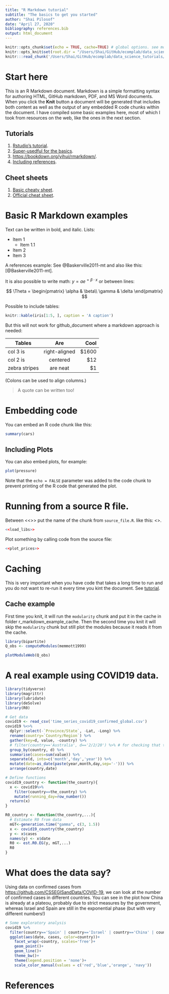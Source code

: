 ```yaml
---
title: "R Markdown tutorial"
subtitle: "The basics to get you started"
author: "Shai Pilosof"
date: "April 27, 2020"
bibliography: references.bib
output: html_document
---
```


  
```r
knitr::opts_chunk$set(echo = TRUE, cache=TRUE) # global options. see more in the cheat sheet
knitr::opts_knit$set(root.dir = "/Users/Shai/GitHub/ecomplab/data_science_tutorials/R markdown/") # basic working directory
knitr:::read_chunk('/Users/Shai/GitHub/ecomplab/data_science_tutorials/R markdown/source_file.R') # A .R file from which code can be sourced.
```

# Start here
This is an R Markdown document. Markdown is a simple formatting syntax for authoring HTML, GitHub markdown, PDF, and MS Word documents. When you click the **Knit** button a document will be generated that includes both content as well as the output of any embedded R code chunks within the document. I have compiled some basic examples here, most of which I took from resources on the web, like the ones in the next section.

## Tutorials

1. [Rstudio's tutorial](https://rmarkdown.rstudio.com/authoring_quick_tour.html#overview).
2. [Super-usedful for the basics](https://ourcodingclub.github.io/tutorials/rmarkdown/).
3. [https://bookdown.org/yihui/rmarkdown/](https://bookdown.org/yihui/rmarkdown/).
4. [Including references](https://rmarkdown.rstudio.com/authoring_bibliographies_and_citations.html).

## Cheet sheets

1. [Basic cheaty sheet](https://github.com/adam-p/markdown-here/wiki/Markdown-Cheatsheet).
2. [Official cheat sheet](https://rstudio.com/wp-content/uploads/2016/03/rmarkdown-cheatsheet-2.0.pdf).

# Basic R Markdown examples

Text can be written in bold, and italic.
Lists:

- Item 1
  - Item 1.1
- Item 2
- Item 3

A references example: See @Baskerville2011-mt and also like this: [@Baskerville2011-mt].

It is also possible to write math: $y=ae^{=\beta\cdot x}$ or between lines:

$$
\Theta = \begin{pmatrix}
\alpha & \beta\\
\gamma & \delta
\end{pmatrix}
$$

Possible to include tables:

```r
knitr::kable(iris[1:5, ], caption = 'A caption')
```

But this will not work for github_document where a markdown approach is needed:

| Tables        | Are           | Cool  |
| ------------- |:-------------:| -----:|
| col 3 is      | right-aligned | $1600 |
| col 2 is      | centered      |   $12 |
| zebra stripes | are neat      |    $1 |
(Colons can be used to align columns.)

> A quote can be written too!

# Embedding code

You can embed an R code chunk like this:

```r
summary(cars)
```

## Including Plots

You can also embed plots, for example:

```r
plot(pressure)
```

Note that the `echo = FALSE` parameter was added to the code chunk to prevent printing of the R code that generated the plot.

# Running from a source R file.
Between <<>> put the name of the chunk from `source_file.R`. like this: <<load_libs>>.

```r
<<load_libs>>
```

Plot something by calling code from the source file:

```r
<<plot_prices>>
```

# Caching
This is very important when you have code that takes a long time to run and you do not want to re-run it every time you kint the document. See [tutorial](https://yihui.org/knitr/options/#cache).

## Cache example
First time you knit, it will run the `modularity` chunk and put it in the cache in folder r_markdown_example_cache. Then the second time you knit it will skip the `modularity` chunk but still plot the modules because it reads it from the cache.

```r
library(bipartite)
Q_obs <- computeModules(memmott1999)
```

```r
plotModuleWeb(Q_obs)
```

# A real example using COVID19 data.

```r
library(tidyverse)
library(magrittr)
library(lubridate)
library(deSolve)
library(R0)

# Get data
covid19 <- read_csv('time_series_covid19_confirmed_global.csv')
covid19 %<>%
  dplyr::select(-`Province/State`, -Lat, -Long) %>%
  rename(country=`Country/Region`) %>%
  gather(key=d, value, -country) %>%
  # filter(country=='Australia', d=='2/2/20') %>% # for checking that the grouping is correct
  group_by(country, d) %>%
  summarise(cases=sum(value)) %>%
  separate(d, into=c('month','day','year')) %>%
  mutate(date=as_date(paste(year,month,day,sep='-'))) %>%
  arrange(country,date)

# Define functions
covid19_country <- function(the_country){
  x <- covid19%>%
    filter(country==the_country) %>%
    mutate(running_day=row_number())
  return(x)
}

R0_country <- function(the_country,...){
  # Estimate R0 from data
  mGT<-generation.time("gamma", c(3, 1.5))
  x <- covid19_country(the_country)
  y <- x$cases
  names(y) <- x$date
  R0 <- est.R0.EG(y, mGT,...)
  R0
}
```

# What does the data say?

Using data on confirmed cases from [https://github.com/CSSEGISandData/COVID-19](https://github.com/CSSEGISandData/COVID-19), we can look at the number of confirmed cases in different countries. You can see in the plot how China is already at a plateou, probably due to strict measures by the government, whereas Israel and Spain are still in the exponential phase (but with very different numbers!)

```r
# Some exploratory analysis
covid19 %>%
  filter(country=='Spain' | country=='Israel' | country=='China' | country=='US') %>%
  ggplot(aes(date, cases, color=country))+
    facet_wrap(~country, scales='free')+
    geom_point()+
    geom_line()+
    theme_bw()+
    theme(legend.position = 'none')+
    scale_color_manual(values = c('red','blue','orange', 'navy'))
```

# References